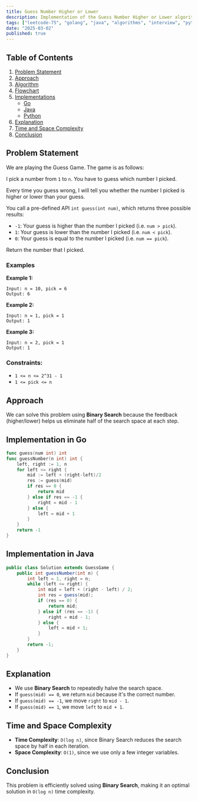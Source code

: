 ```yaml
---
title: Guess Number Higher or Lower
description: Implementation of the Guess Number Higher or Lower algorithm with Go and Java.
tags: ["leetcode-75", "golang", "java", "algorithms", "interview", "python", "leetcode"]
date: "2025-03-02"
published: true
---
```


## Table of Contents

1. [Problem Statement](#problem-statement)
2. [Approach](#approach)
3. [Algorithm](#algorithm)
4. [Flowchart](#flowchart)
5. [Implementations](#implementations)
   - [Go](#implementation-in-go)
   - [Java](#implementation-in-java)
   - [Python](#implementation-in-python)
6. [Explanation](#explanation)
7. [Time and Space Complexity](#time-and-space-complexity)
8. [Conclusion](#conclusion)

## Problem Statement


We are playing the Guess Game. The game is as follows:

I pick a number from `1` to `n`. You have to guess which number I picked.

Every time you guess wrong, I will tell you whether the number I picked is higher or lower than your guess.

You call a pre-defined API `int guess(int num)`, which returns three possible results:

- `-1`: Your guess is higher than the number I picked (i.e. `num > pick`).
- `1`: Your guess is lower than the number I picked (i.e. `num < pick`).
- `0`: Your guess is equal to the number I picked (i.e. `num == pick`).

Return the number that I picked.

### Examples

**Example 1:**

```
Input: n = 10, pick = 6
Output: 6
```

**Example 2:**

```
Input: n = 1, pick = 1
Output: 1
```

**Example 3:**

```
Input: n = 2, pick = 1
Output: 1
```

### Constraints:

- `1 <= n <= 2^31 - 1`
- `1 <= pick <= n`

## Approach

We can solve this problem using **Binary Search** because the feedback (higher/lower) helps us eliminate half of the search space at each step.

## Implementation in Go

```go
func guess(num int) int
func guessNumber(n int) int {
    left, right := 1, n
    for left <= right {
        mid := left + (right-left)/2
        res := guess(mid)
        if res == 0 {
            return mid
        } else if res == -1 {
            right = mid - 1
        } else {
            left = mid + 1
        }
    }
    return -1
}
```

## Implementation in Java

```java
public class Solution extends GuessGame {
    public int guessNumber(int n) {
        int left = 1, right = n;
        while (left <= right) {
            int mid = left + (right - left) / 2;
            int res = guess(mid);
            if (res == 0) {
                return mid;
            } else if (res == -1) {
                right = mid - 1;
            } else {
                left = mid + 1;
            }
        }
        return -1;
    }
}
```

## Explanation

- We use **Binary Search** to repeatedly halve the search space.
- If `guess(mid) == 0`, we return `mid` because it's the correct number.
- If `guess(mid) == -1`, we move `right` to `mid - 1`.
- If `guess(mid) == 1`, we move `left` to `mid + 1`.

## Time and Space Complexity

- **Time Complexity**: `O(log n)`, since Binary Search reduces the search space by half in each iteration.
- **Space Complexity**: `O(1)`, since we use only a few integer variables.

## Conclusion

This problem is efficiently solved using **Binary Search**, making it an optimal solution in `O(log n)` time complexity.

